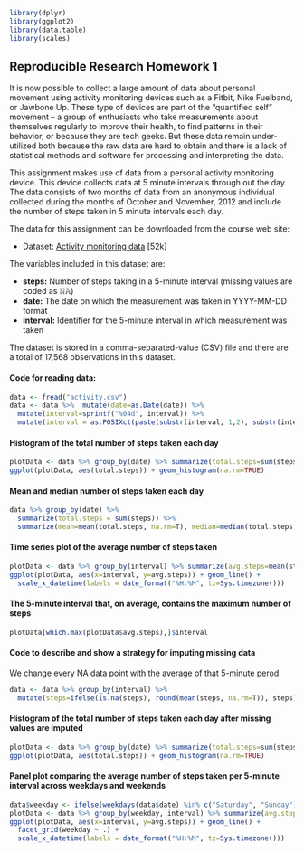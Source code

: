 ```r
library(dplyr)
library(ggplot2)
library(data.table)
library(scales)
```

## Reproducible Research Homework 1

It is now possible to collect a large amount of data about personal movement using activity monitoring devices such as a Fitbit, Nike Fuelband, or Jawbone Up. These type of devices are part of the “quantified self” movement – a group of enthusiasts who take measurements about themselves regularly to improve their health, to find patterns in their behavior, or because they are tech geeks. But these data remain under-utilized both because the raw data are hard to obtain and there is a lack of statistical methods and software for processing and interpreting the data.

This assignment makes use of data from a personal activity monitoring device. This device collects data at 5 minute intervals through out the day. The data consists of two months of data from an anonymous individual collected during the months of October and November, 2012 and include the number of steps taken in 5 minute intervals each day.

The data for this assignment can be downloaded from the course web site:  

- Dataset: [Activity monitoring data](https://d396qusza40orc.cloudfront.net/repdata%2Fdata%2Factivity.zip) [52k]

The variables included in this dataset are:

- **steps:** Number of steps taking in a 5-minute interval (missing values are coded as 𝙽𝙰)
- **date:** The date on which the measurement was taken in YYYY-MM-DD format
- **interval:** Identifier for the 5-minute interval in which measurement was taken

The dataset is stored in a comma-separated-value (CSV) file and there are a total of 17,568 observations in this dataset.

#### Code for reading data:
```r
data <- fread("activity.csv")
data <- data %>%  mutate(date=as.Date(date)) %>% 
  mutate(interval=sprintf("%04d", interval)) %>% 
  mutate(interval = as.POSIXct(paste(substr(interval, 1,2), substr(interval, 3,4)), format="%H %M"))
```

#### Histogram of the total number of steps taken each day
```r
plotData <- data %>% group_by(date) %>% summarize(total.steps=sum(steps))
ggplot(plotData, aes(total.steps)) + geom_histogram(na.rm=TRUE)
```


#### Mean and median number of steps taken each day
```r
data %>% group_by(date) %>% 
  summarize(total.steps = sum(steps)) %>% 
  summarize(mean=mean(total.steps, na.rm=T), median=median(total.steps, na.rm=T))
```

#### Time series plot of the average number of steps taken
```r
plotData <- data %>% group_by(interval) %>% summarize(avg.steps=mean(steps, na.rm=T))
ggplot(plotData, aes(x=interval, y=avg.steps)) + geom_line() +
  scale_x_datetime(labels = date_format("%H:%M", tz=Sys.timezone()))
```

#### The 5-minute interval that, on average, contains the maximum number of steps
```r
plotData[which.max(plotData$avg.steps),]$interval
```

#### Code to describe and show a strategy for imputing missing data
We change every NA data point with the average of that 5-minute perod
```r
data <- data %>% group_by(interval) %>%
  mutate(steps=ifelse(is.na(steps), round(mean(steps, na.rm=T)), steps))
```

#### Histogram of the total number of steps taken each day after missing values are imputed
```r
plotData <- data %>% group_by(date) %>% summarize(total.steps=sum(steps))
ggplot(plotData, aes(total.steps)) + geom_histogram(na.rm=TRUE)
```
 
#### Panel plot comparing the average number of steps taken per 5-minute interval across weekdays and weekends
```r
data$weekday <- ifelse(weekdays(data$date) %in% c("Saturday", "Sunday"), "Weekend", "Weekday")
plotData <- data %>% group_by(weekday, interval) %>% summarize(avg.steps=mean(steps, na.rm=T))
ggplot(plotData, aes(x=interval, y=avg.steps)) + geom_line() +
  facet_grid(weekday ~ .) +
  scale_x_datetime(labels = date_format("%H:%M", tz=Sys.timezone()))
```
